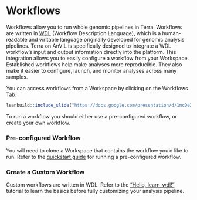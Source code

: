 # Workflows

Workflows allow you to run whole genomic pipelines in Terra. Workflows are written in [WDL](https://openwdl.org/#) (Workflow Description Language), which is a human-readable and writable language originally developed for genomic analysis pipelines. Terra on AnVIL is specifically designed to integrate a WDL workflow's input and output information directly into the platform. This integration allows you to easily configure a workflow from your Workspace. Established workflows help make analyses more reproducible. They also make it easier to configure, launch, and monitor analyses across many samples.

You can access workflows from a Workspace by clicking on the Workflows Tab.

```r
leanbuild::include_slide("https://docs.google.com/presentation/d/1mcDeXSRgfN8LsOKihL4dh_wVmo9gFRlefxcB9zALyqQ/edit#slide=id.gf517266050_0_149")
```

To run a workflow you should either use a pre-configured workflow, or create your own workflow.

### Pre-configured Workflow

You will need to clone a Workspace that contains the workflow you'd like to run. Refer to the [quickstart guide](https://support.terra.bio/hc/en-us/articles/360043454592-Workflows-Quickstart-Part-1-Run-pre-configured-workflow) for running a pre-configured workflow.
    
### Create a Custom Workflow

Custom workflows are written in WDL. Refer to the ["Hello, learn-wdl!"](https://support.terra.bio/hc/en-us/articles/360037117492-Getting-started-with-WDL) tutorial to learn the basics before fully customizing your analysis pipeline.